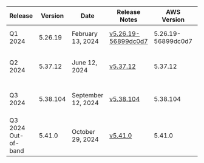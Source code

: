 | Release | Version | Date | Release Notes | AWS Version | GCP Download | Azure Download |
| ------- | ------  | ------ | ------ | ------ | ------ | ------ | 
| Q1 2024 | 5.26.19 | February 13, 2024 | [v5.26.19-56899dc0d7](https://github.com/IABTechLab/uid2-operator/releases/tag/v5.26.19-56899dc0d7) | 5.26.19-56899dc0d7 | [5.26.19-56899dc0d7 GCP ZIP](https://github.com/IABTechLab/uid2-operator/releases/download/v5.26.19-56899dc0d7/uid2-operator-deployment-artifacts-5.26.19-56899dc0d7-gcp-oidc.zip) | [5.26.19-56899dc0d7 Azure ZIP](https://github.com/IABTechLab/uid2-operator/releases/download/v5.26.19-56899dc0d7/uid2-operator-deployment-artifacts-5.26.19-56899dc0d7-azure-cc.zip) |
| Q2 2024 | 5.37.12 | June 12, 2024 | [v5.37.12](https://github.com/IABTechLab/uid2-operator/releases/tag/v5.37.12) | 5.37.12 | [gcp-oidc-deployment-files-5.37.12.zip](https://github.com/IABTechLab/uid2-operator/releases/download/v5.37.12/gcp-oidc-deployment-files-5.37.12.zip) | [azure-cc-deployment-files-5.37.12.zip](https://github.com/IABTechLab/uid2-operator/releases/download/v5.37.12/azure-cc-deployment-files-5.37.12.zip) |
| Q3 2024 | 5.38.104 | September 12, 2024 | [v5.38.104](https://github.com/IABTechLab/uid2-operator/releases/tag/v5.38.104) | 5.38.104 | [gcp-oidc-deployment-files-5.38.104.zip](https://github.com/IABTechLab/uid2-operator/releases/download/v5.38.104/gcp-oidc-deployment-files-5.38.104.zip) | [azure-cc-deployment-files-5.38.104.zip](https://github.com/IABTechLab/uid2-operator/releases/download/v5.38.104/azure-cc-deployment-files-5.38.104.zip) |
| Q3 2024 Out-of-band | 5.41.0 | October 29, 2024 | [v5.41.0](https://github.com/IABTechLab/uid2-operator/releases/tag/v5.41.0) | 5.41.0 | [gcp-oidc-deployment-files-5.41.0.zip](https://github.com/IABTechLab/uid2-operator/releases/download/v5.41.0/gcp-oidc-deployment-files-5.41.0.zip) | [azure-cc-deployment-files-5.41.0.zip](https://github.com/IABTechLab/uid2-operator/releases/download/v5.41.0/azure-cc-deployment-files-5.41.0.zip) |